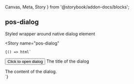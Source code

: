 
  Canvas,
  Meta,
  Story
} from '@storybook/addon-docs/blocks';

<Meta
  title="Inputs"
/>

## pos-dialog

Styled wrapper around native dialog element

<Canvas
  withSource="open">
  <Story
    name="pos-dialog"
  >
    {() => html`
<button type="button" onClick="this.parentNode.querySelector('pos-dialog').showModal()">Click to open dialog</button>
  <pos-dialog>
      <span slot="title">The title of the dialog</span>
      <div slot="content">The content of the dialog.</div>
  </pos-dialog>
    `}
  </Story>
</Canvas>
